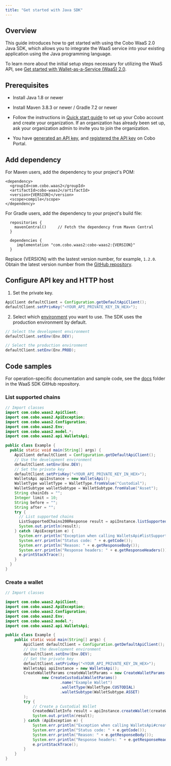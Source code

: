 ```yaml
---
title: "Get started with Java SDK"
---
```


## Overview

This guide introduces how to get started with using the Cobo WaaS 2.0 Java SDK, which allows you to integrate the WaaS service into your existing application using the Java programming language.

To learn more about the initial setup steps necessary for utilizing the WaaS API, see [Get started with Wallet-as-a-Service (WaaS) 2.0](/v2/guides/get-started/get-started-with-waas).

## Prerequisites

- Install Java 1.8 or newer
- Install Maven 3.8.3 or newer / Gradle 7.2 or newer

- Follow the instructions in [Quick start guide](https://manuals.cobo.com/en/portal/quick-start-guide) to set up your Cobo account and create your organization. If an organization has already been set up, ask your organization admin to invite you to join the organization.
- You have [generated an API key](/v2/guides/overview/cobo-auth#generate-an-api-key), and [registered the API key](https://manuals.cobo.com/en/portal/developer-console/create-api-key) on Cobo Portal.

## Add dependency

For Maven users, add the dependency to your project's POM:

```
<dependency>
  <groupId>com.cobo.waas2</groupId>
  <artifactId>cobo-waas2</artifactId>
  <version>{VERSION}</version>
  <scope>compile</scope>
</dependency>
```

For Gradle users, add the dependency to your project's build file:

```
  repositories {
    mavenCentral()     // Fetch the dependency from Maven Central
  }

  dependencies {
     implementation "com.cobo.waas2:cobo-waas2:{VERSION}"
  }
```

<Note>Replace \{VERSION\} with the lastest version number, for example, `1.2.0`. Obtain the latest version number from the [GitHub repository](https://github.com/CoboGlobal/cobo-waas2-java-sdk/tags).</Note>


## Configure API key and HTTP host

1. Set the private key.

```java
ApiClient defaultClient = Configuration.getDefaultApiClient();
defaultClient.setPrivKey("<YOUR_API_PRIVATE_KEY_IN_HEX>");
```

2. Select which [environment](/v2/guides/overview/environments) you want to use. The SDK uses the production environment by default. 

```java
// Select the development environment
defaultClient.setEnv(Env.DEV);

// Select the production environment
defaultClient.setEnv(Env.PROD);
```

## Code samples

For operation-specific documentation and sample code, see the [docs](https://github.com/CoboGlobal/cobo-waas2-java-sdk/tree/master/docs) folder in the WaaS SDK GitHub repository.

### List supported chains

```java
// Import classes 
import com.cobo.waas2.ApiClient;
import com.cobo.waas2.ApiException;
import com.cobo.waas2.Configuration;
import com.cobo.waas2.Env;
import com.cobo.waas2.model.*;
import com.cobo.waas2.api.WalletsApi;

public class Example {
  public static void main(String[] args) {
    ApiClient defaultClient = Configuration.getDefaultApiClient();
    // Use the development environment 
    defaultClient.setEnv(Env.DEV);
    // Set the private key
    defaultClient.setPrivKey("<YOUR_API_PRIVATE_KEY_IN_HEX>");
    WalletsApi apiInstance = new WalletsApi();
    WalletType walletType = WalletType.fromValue("Custodial");
    WalletSubtype walletSubtype = WalletSubtype.fromValue("Asset");
    String chainIds = "";
    Integer limit = 10;
    String before = "";
    String after = "";
    try {
      // List supported chains
      ListSupportedChains200Response result = apiInstance.listSupportedChains(walletType, walletSubtype, chainIds, limit, before, after);
      System.out.println(result);
    } catch (ApiException e) {
      System.err.println("Exception when calling WalletsApi#listSupportedChains");
      System.err.println("Status code: " + e.getCode());
      System.err.println("Reason: " + e.getResponseBody());
      System.err.println("Response headers: " + e.getResponseHeaders());
      e.printStackTrace();
    }
  }
}
```

### Create a wallet

```java
// Import classes 

import com.cobo.waas2.ApiClient;
import com.cobo.waas2.ApiException;
import com.cobo.waas2.Configuration;
import com.cobo.waas2.Env;
import com.cobo.waas2.model.*;
import com.cobo.waas2.api.WalletsApi;

public class Example {
    public static void main(String[] args) {
        ApiClient defaultClient = Configuration.getDefaultApiClient();
        // Use the development environment 
        defaultClient.setEnv(Env.DEV);
        // Set the private key
        defaultClient.setPrivKey("<YOUR_API_PRIVATE_KEY_IN_HEX>");
        WalletsApi apiInstance = new WalletsApi();
        CreateWalletParams createWalletParams = new CreateWalletParams(
                new CreateCustodialWalletParams()
                        .name("Example Wallet")
                        .walletType(WalletType.CUSTODIAL)
                        .walletSubtype(WalletSubtype.ASSET)
        );
        try {
            // Create a Custodial Wallet
            CreatedWalletInfo result = apiInstance.createWallet(createWalletParams);
            System.out.println(result);
        } catch (ApiException e) {
            System.err.println("Exception when calling WalletsApi#createWallet");
            System.err.println("Status code: " + e.getCode());
            System.err.println("Reason: " + e.getResponseBody());
            System.err.println("Response headers: " + e.getResponseHeaders());
            e.printStackTrace();
        }
    }
}
```

